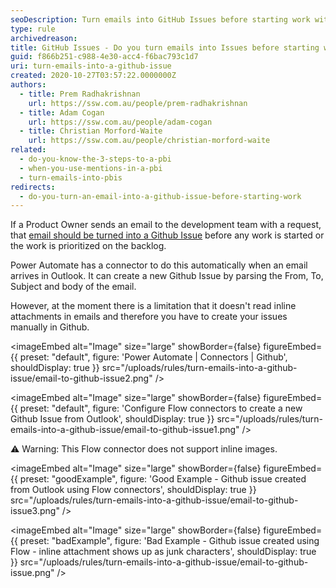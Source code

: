 ```yaml
---
seoDescription: Turn emails into GitHub Issues before starting work with Power Automate.
type: rule
archivedreason:
title: GitHub Issues - Do you turn emails into Issues before starting work?
guid: f866b251-c988-4e30-acc4-f6bac793c1d7
uri: turn-emails-into-a-github-issue
created: 2020-10-27T03:57:22.0000000Z
authors:
  - title: Prem Radhakrishnan
    url: https://ssw.com.au/people/prem-radhakrishnan
  - title: Adam Cogan
    url: https://ssw.com.au/people/adam-cogan
  - title: Christian Morford-Waite
    url: https://ssw.com.au/people/christian-morford-waite
related:
  - do-you-know-the-3-steps-to-a-pbi
  - when-you-use-mentions-in-a-pbi
  - turn-emails-into-pbis
redirects:
  - do-you-turn-an-email-into-a-github-issue-before-starting-work
---
```


If a Product Owner sends an email to the development team with a request, that [email should be turned into a Github Issue](/turn-emails-into-pbis) before any work is started or the work is prioritized on the backlog.

Power Automate has a connector to do this automatically when an email arrives in Outlook. It can create a new Github Issue by parsing the From, To, Subject and body of the email.

However, at the moment there is a limitation that it doesn't read inline attachments in emails and therefore you have to create your issues manually in Github.

<imageEmbed
  alt="Image"
  size="large"
  showBorder={false}
  figureEmbed={{
    preset: "default",
    figure: 'Power Automate | Connectors | Github',
    shouldDisplay: true
  }}
  src="/uploads/rules/turn-emails-into-a-github-issue/email-to-github-issue2.png"
/>


<imageEmbed
  alt="Image"
  size="large"
  showBorder={false}
  figureEmbed={{
    preset: "default",
    figure: 'Configure Flow connectors to create a new Github Issue from Outlook',
    shouldDisplay: true
  }}
  src="/uploads/rules/turn-emails-into-a-github-issue/email-to-github-issue1.png"
/>

⚠️ Warning: This Flow connector does not support inline images.

<imageEmbed
  alt="Image"
  size="large"
  showBorder={false}
  figureEmbed={{
    preset: "goodExample",
    figure: 'Good Example - Github issue created from Outlook using Flow connectors',
    shouldDisplay: true
  }}
  src="/uploads/rules/turn-emails-into-a-github-issue/email-to-github-issue3.png"
/>

<imageEmbed
  alt="Image"
  size="large"
  showBorder={false}
  figureEmbed={{
    preset: "badExample",
    figure: 'Bad Example - Github issue created using Flow - inline attachment shows up as junk characters',
    shouldDisplay: true
  }}
  src="/uploads/rules/turn-emails-into-a-github-issue/email-to-github-issue.png"
/>